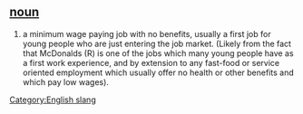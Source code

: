 == [[noun]] ==
# a minimum wage paying job with no benefits, usually a first job for young people who are just entering the job market. (Likely from the fact that McDonalds (R) is one of the jobs which many young people have as a first work experience, and by extension to any fast-food or service oriented employment which usually offer no health or other benefits and which pay low wages).

{{wikipedia}}
[[Category:English slang]]